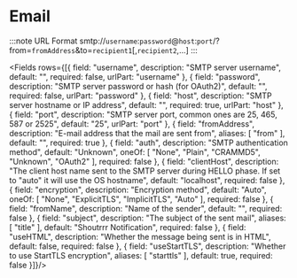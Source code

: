 # Email


:::note URL Format
smtp://`username`:`password`@`host`:`port`/?from=`fromAddress`&to=`recipient1`[,`recipient2`,...]
:::

<Fields rows={[{
  field: "username",
  description: "SMTP server username",
  default: "",
  required: false,
  urlPart: "username"
},
{
  field: "password",
  description: "SMTP server password or hash (for OAuth2)",
  default: "",
  required: false,
  urlPart: "password"
},
{
  field: "host",
  description: "SMTP server hostname or IP address",
  default: "",
  required: true,
  urlPart: "host"
},
{
  field: "port",
  description: "SMTP server port, common ones are 25, 465, 587 or 2525",
  default: "25",
  urlPart: "port"
},
{
  field: "fromAddress",
  description: "E-mail address that the mail are sent from",
  aliases: [
    "from"
  ],
  default: "",
  required: true
},
{
  field: "auth",
  description: "SMTP authentication method",
  default: "Unknown",
  oneOf: [
    "None",
    "Plain",
    "CRAMMD5",
    "Unknown",
    "OAuth2"
  ],
  required: false
},
{
  field: "clientHost",
  description: "The client host name sent to the SMTP server during HELLO phase. If set to \"auto\" it will use the OS hostname",
  default: "localhost",
  required: false
},
{
  field: "encryption",
  description: "Encryption method",
  default: "Auto",
  oneOf: [
    "None",
    "ExplicitTLS",
    "ImplicitTLS",
    "Auto"
  ],
  required: false
},
{
  field: "fromName",
  description: "Name of the sender",
  default: "",
  required: false
},
{
  field: "subject",
  description: "The subject of the sent mail",
  aliases: [
    "title"
  ],
  default: "Shoutrrr Notification",
  required: false
},
{
  field: "useHTML",
  description: "Whether the message being sent is in HTML",
  default: false,
  required: false
},
{
  field: "useStartTLS",
  description: "Whether to use StartTLS encryption",
  aliases: [
    "starttls"
  ],
  default: true,
  required: false
}]}/>
